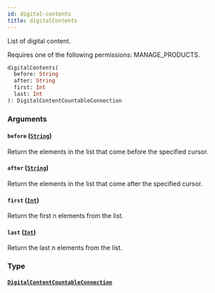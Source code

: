 ```yaml
---
id: digital-contents
title: digitalContents
---
```



List of digital content.

Requires one of the following permissions: MANAGE_PRODUCTS.

```graphql
digitalContents(
  before: String
  after: String
  first: Int
  last: Int
): DigitalContentCountableConnection
```


### Arguments

#### `before` ([`String`](../../../developer/api-reference/scalars/string))

Return the elements in the list that come before the specified cursor.


#### `after` ([`String`](../../../developer/api-reference/scalars/string))

Return the elements in the list that come after the specified cursor.


#### `first` ([`Int`](../../../developer/api-reference/scalars/int))

Return the first n elements from the list.


#### `last` ([`Int`](../../../developer/api-reference/scalars/int))

Return the last n elements from the list.


### Type

#### [`DigitalContentCountableConnection`](../../../developer/api-reference/objects/digital-content-countable-connection) 






